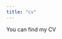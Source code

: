 ```yaml
---
title: "cv"
---
```



You can find my CV 

<!-- ```{r echo=False} -->
<!-- library(xfun) -->
<!-- here=embed_file("sarah_george_resume.pdf") -->
<!-- here -->
<!-- ``` -->

